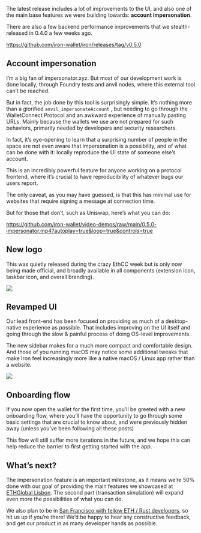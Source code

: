 The latest release includes a lot of improvements to the UI, and also one of the main base features we were building towards: **account impersonation**.

There are also a few backend performance improvements that we stealth-released in 0.4.0 a few weeks ago.

<https://github.com/iron-wallet/iron/releases/tag/v0.5.0>

## Account impersonation

I’m a big fan of impersonator.xyz. But most of our development work is done locally, through Foundry tests and anvil nodes, where this external tool can’t be reached.

But in fact, the job done by this tool is surprisingly simple. It’s nothing more than a glorified  `anvil_impersonateAccount` , but needing to go through the WalletConnect Protocol and an awkward experience of manually pasting URLs. Mainly because the wallets we use are not prepared for such behaviors, primarily needed by developers and security researchers.

In fact, it’s eye-opening to learn that a surprising number of people in the space are not even aware that impersonation is a possibility, and of what can be done with it: locally reproduce the UI state of someone else’s account.

This is an incredibly powerful feature for anyone working on a protocol frontend, where it’s crucial to have reproducibility of whatever bugs our users report.

The only caveat, as you may have guessed, is that this has minimal use for websites that require signing a message at connection time.

But for those that don’t, such as Uniswap, here’s what you can do:

<https://github.com/iron-wallet/video-demos/raw/main/0.5.0-impersonator.mp4?autoplay=true&loop=true&controls=true>

## New logo

This was quietly released during the crazy EthCC week but is only now being made official, and broadly available in all components (extension icon, taskbar icon, and overall branding).

![](https://images.mirror-media.xyz/publication-images/m8u-6i2FmswTsR803pV_Y.png?height=680&width=1920)

## Revamped UI

Our lead front-end has been focused on providing as much of a desktop-native experience as possible. That includes improving on the UI itself and going through the slow & painful process of doing OS-level improvements.

The new sidebar makes for a much more compact and comfortable design. And those of you running macOS may notice some additional tweaks that make Iron feel increasingly more like a native macOS / Linux app rather than a website.

![](https://images.mirror-media.xyz/publication-images/\_JLP4nI1QsvaoMFkHO6We.png?height=716&width=668)

## Onboarding flow

If you now open the wallet for the first time, you’ll be greeted with a new onboarding flow, where you’ll have the opportunity to go through some basic settings that are crucial to know about, and were previously hidden away (unless you’ve been following all these posts)

This flow will still suffer more iterations in the future, and we hope this can help reduce the barrier to first getting started with the app.

## What’s next?

The impersonation feature is an important milestone, as it means we’re 50% done with our goal of providing the main features we showcased at [ETHGlobal Lisbon](https://ethglobal.com/showcase/prank-wallet-cgnb3). The second part (transaction simulation) will expand even more the possibilities of what you can do.

We also plan to be in [San Francisco with fellow ETH / Rust developers](https://rusteth.paradigm.xyz/), so hit us up if you’re there! We’d be happy to hear any constructive feedback, and get our product in as many developer hands as possible.